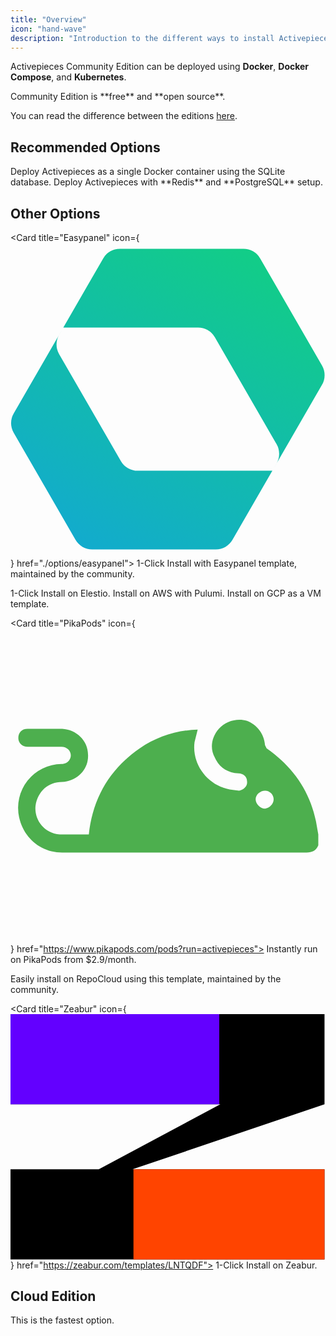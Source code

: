 ```yaml
---
title: "Overview"
icon: "hand-wave"
description: "Introduction to the different ways to install Activepieces"
---
```


Activepieces Community Edition can be deployed using **Docker**, **Docker Compose**, and **Kubernetes**.

<Tip>
Community Edition is **free** and **open source**.

You can read the difference between the editions [here](../about/editions).
</Tip>

## Recommended Options

<CardGroup cols={2}>
  <Card title="Docker (Fastest)" icon="docker" color="#248fe0" href="./options/docker">
Deploy Activepieces as a single Docker container using the SQLite database.
  </Card>

  <Card title="Docker Compose" icon="layer-group" color="#00FFFF" href="./options/docker-compose">
    Deploy Activepieces with **Redis** and **PostgreSQL** setup.
  </Card>

</CardGroup>

## Other Options

<CardGroup cols={2}>

  <Card title="Easypanel" icon={
        <svg xmlns="http://www.w3.org/2000/svg" viewBox="0 0 245 245">
          <g clip-path="url(#a)">
            <path fill-rule="evenodd" clip-rule="evenodd" d="M242.291 110.378a15.002 15.002 0 0 0 0-15l-48.077-83.272a15.002 15.002 0 0 0-12.991-7.5H85.07a15 15 0 0 0-12.99 7.5L41.071 65.812a.015.015 0 0 0-.013.008L2.462 132.673a15 15 0 0 0 0 15l48.077 83.272a15 15 0 0 0 12.99 7.5h96.154a15.002 15.002 0 0 0 12.991-7.5l31.007-53.706c.005 0 .01-.003.013-.007l38.598-66.854Zm-38.611 66.861 3.265-5.655a15.002 15.002 0 0 0 0-15l-48.077-83.272a14.999 14.999 0 0 0-12.99-7.5H41.072l-3.265 5.656a15 15 0 0 0 0 15l48.077 83.271a15 15 0 0 0 12.99 7.5H203.68Z" fill="url(#b)" />
          </g>
          <defs>
            <linearGradient id="b" x1="188.72" y1="6.614" x2="56.032" y2="236.437" gradientUnits="userSpaceOnUse">
              <stop stop-color="#12CD87" />
              <stop offset="1" stop-color="#12ABCD" />
            </linearGradient>
            <clipPath id="a">
              <path fill="#fff" d="M0 0h245v245H0z" />
            </clipPath>
          </defs>
        </svg>
        } href="./options/easypanel">
   1-Click Install with Easypanel template, maintained by the community.
  </Card>

  <Card title="Elestio" icon="cloud" color="#ff9900" href="./options/elestio">
    1-Click Install on Elestio.
  </Card>

  <Card title="AWS (Pulumi)" icon="aws" color="#ff9900" href="./options/aws">
    Install on AWS with Pulumi.
  </Card>

  <Card title="GCP" icon="cloud" color="#4385f5" href="./options/gcp">
    Install on GCP as a VM template.
  </Card>

  <Card title="PikaPods" icon={
    <svg xmlns="http://www.w3.org/2000/svg" xml:space="preserve" viewBox="0 0 402.2 402.2">
      <path d="M393 277c-3 7-8 9-15 9H66c-27 0-49-18-55-45a56 56 0 0 1 54-68c7 0 12-5 12-11s-5-11-12-11H22c-7 0-12-5-12-11 0-7 4-12 12-12h44c18 1 33 15 33 33 1 19-14 34-33 35-18 0-31 12-34 30-2 16 9 35 31 37h37c5-46 26-83 65-110 22-15 47-23 74-24l-4 16c-4 30 19 58 49 61l8 1c6-1 11-6 10-12 0-6-5-10-11-10-14-1-24-7-30-20-7-12-4-27 5-37s24-14 36-10c13 5 22 17 23 31l2 4c33 23 55 54 63 93l3 17v14m-57-59c0-6-5-11-11-11s-12 5-12 11 6 12 12 12c6-1 11-6 11-12" style="fill:#4daf4e"/>
    </svg>
    } href="https://www.pikapods.com/pods?run=activepieces">
    Instantly run on PikaPods from $2.9/month.
  </Card>

  <Card title="RepoCloud" icon="cloud" href="https://repocloud.io/details/?app_id=177">
    Easily install on RepoCloud using this template, maintained by the community.
  </Card>

  <Card title="Zeabur" icon={
    <svg viewBox="0 0 294 229" fill="none" xmlns="http://www.w3.org/2000/svg">
      <path d="M113.865 144.888H293.087V229H0V144.888H82.388L195.822 84.112H0V0H293.087V84.112L113.865 144.888Z" fill="black"/>
      <path d="M194.847 0H0V84.112H194.847V0Z" fill="#6300FF"/>
      <path d="M293.065 144.888H114.772V229H293.065V144.888Z" fill="#FF4400"/>
    </svg>
  } href="https://zeabur.com/templates/LNTQDF">
    1-Click Install on Zeabur.
  </Card>

</CardGroup>

## Cloud Edition

<CardGroup cols={2}>
  <Card title="Activepieces Cloud" icon="cloud" color="##5155D7" href="https://cloud.activepieces.com/">
   This is the fastest option.
  </Card>
</CardGroup>

